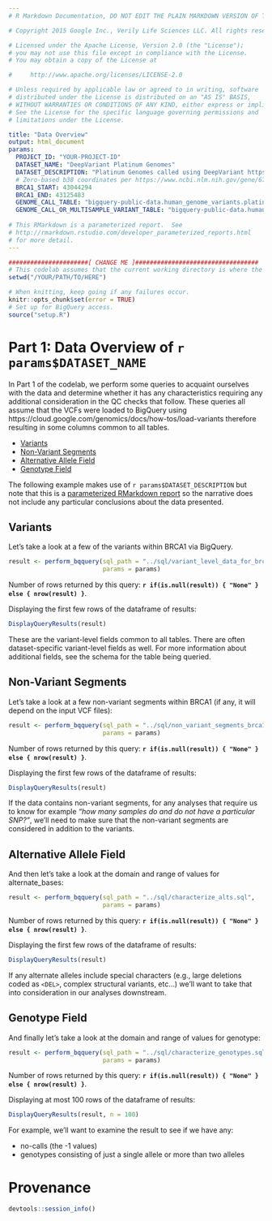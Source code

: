 ```yaml
---
# R Markdown Documentation, DO NOT EDIT THE PLAIN MARKDOWN VERSION OF THIS FILE

# Copyright 2015 Google Inc., Verily Life Sciences LLC. All rights reserved.

# Licensed under the Apache License, Version 2.0 (the "License");
# you may not use this file except in compliance with the License.
# You may obtain a copy of the License at

#     http://www.apache.org/licenses/LICENSE-2.0

# Unless required by applicable law or agreed to in writing, software
# distributed under the License is distributed on an "AS IS" BASIS,
# WITHOUT WARRANTIES OR CONDITIONS OF ANY KIND, either express or implied.
# See the License for the specific language governing permissions and
# limitations under the License.

title: "Data Overview"
output: html_document
params:
  PROJECT_ID: "YOUR-PROJECT-ID"
  DATASET_NAME: "DeepVariant Platinum Genomes"
  DATASET_DESCRIPTION: "Platinum Genomes called using DeepVariant https://cloud.google.com/genomics/docs/public-datasets/illumina-platinum-genomes"
  # Zero-based b38 coordinates per https://www.ncbi.nlm.nih.gov/gene/672
  BRCA1_START: 43044294
  BRCA1_END: 43125483
  GENOME_CALL_TABLE: "bigquery-public-data.human_genome_variants.platinum_genomes_deepvariant_variants_20180823"
  GENOME_CALL_OR_MULTISAMPLE_VARIANT_TABLE: "bigquery-public-data.human_genome_variants.platinum_genomes_deepvariant_variants_20180823"
  
# This RMarkdown is a parameterized report.  See
# http://rmarkdown.rstudio.com/developer_parameterized_reports.html
# for more detail.
---
```


```r
######################[ CHANGE ME ]##################################
# This codelab assumes that the current working directory is where the Rmd file resides.
setwd("/YOUR/PATH/TO/HERE")
```

```r
# When knitting, keep going if any failures occur.
knitr::opts_chunk$set(error = TRUE)
# Set up for BigQuery access.
source("setup.R")
```

# Part 1: Data Overview of `r params$DATASET_NAME`

In Part 1 of the codelab, we perform some queries to acquaint ourselves with the data and determine whether it has any characteristics requiring any additional consideration in the QC checks that follow. These queries all assume that the VCFs were loaded to BigQuery using https://cloud.google.com/genomics/docs/how-tos/load-variants therefore resulting in some columns common to all tables.

* [Variants](#variants)
* [Non-Variant Segments](#non-variant-segments)
* [Alternative Allele Field](#alternative-allele-field)
* [Genotype Field](#genotype-field)

The following example makes use of `r params$DATASET_DESCRIPTION` but note that this is a [parameterized RMarkdown report]( http://rmarkdown.rstudio.com/developer_parameterized_reports.html) so the narrative does not include any particular conclusions about the data presented.

## Variants

Let's take a look at a few of the variants within BRCA1 via BigQuery.
```r
result <- perform_bqquery(sql_path = "../sql/variant_level_data_for_brca1.sql",
                          params = params)
```
Number of rows returned by this query: **`r if(is.null(result)) { "None" } else { nrow(result) }`**.

Displaying the first few rows of the dataframe of results:
```r
DisplayQueryResults(result)
```

These are the variant-level fields common to all tables. There are often dataset-specific variant-level fields as well. For more information about additional fields, see the schema for the table being queried.

## Non-Variant Segments

Let's take a look at a few non-variant segments within BRCA1 (if any, it will depend on the input VCF files):
```r
result <- perform_bqquery(sql_path = "../sql/non_variant_segments_brca1.sql",
                          params = params)
```
Number of rows returned by this query: **`r if(is.null(result)) { "None" } else { nrow(result) }`**.

Displaying the first few rows of the dataframe of results:
```r
DisplayQueryResults(result)
```

If the data contains non-variant segments, for any analyses that require us to know for example _"how many samples do and do not have a particular SNP?"_, we'll need to make sure that the non-variant segments are considered in addition to the variants.

## Alternative Allele Field

And then let's take a look at the domain and range of values for alternate_bases:
```r
result <- perform_bqquery(sql_path = "../sql/characterize_alts.sql",
                          params = params)
```
Number of rows returned by this query: **`r if(is.null(result)) { "None" } else { nrow(result) }`**.

Displaying the first few rows of the dataframe of results:
```r
DisplayQueryResults(result)
```

If any alternate alleles include special characters (e.g., large deletions coded as `<DEL>`, complex structural variants, etc...) we'll want to take that into consideration in our analyses downstream.

## Genotype Field

And finally let's take a look at the domain and range of values for genotype:
```r
result <- perform_bqquery(sql_path = "../sql/characterize_genotypes.sql",
                          params = params)
```
Number of rows returned by this query: **`r if(is.null(result)) { "None" } else { nrow(result) }`**.

Displaying at most 100 rows of the dataframe of results:
```r
DisplayQueryResults(result, n = 100)
```

For example, we'll want to examine the result to see if we have any:

* no-calls (the -1 values)
* genotypes consisting of just a single allele or more than two alleles

# Provenance

```r
devtools::session_info()
```
